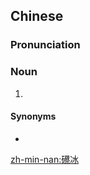 ==Chinese==
{{zh-forms|alt=攃冰}}

===Pronunciation===
{{zh-pron
|mn=chhoah-peng
|cat=n
}}

===Noun===
{{zh-noun}}

# {{lb|zh|Min Nan}} {{w|baobing}} {{gloss|shaved ice dessert}}

====Synonyms====
* {{zh-l|刨冰}}

[[zh-min-nan:礤冰]]